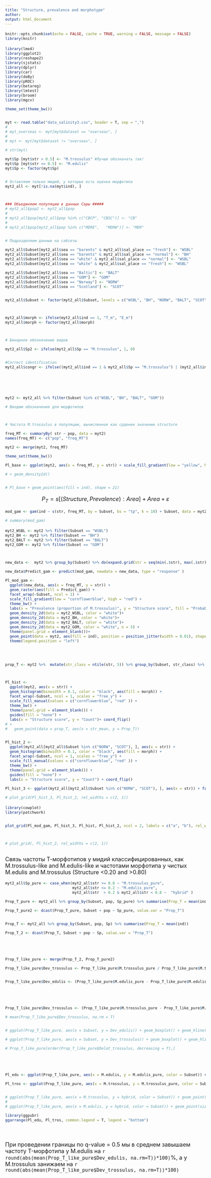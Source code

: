 ```yaml
---
title: "Structure, prevalence and morphotype"
author: 
output: html_document
---
```


```r
knitr::opts_chunk$set(echo = FALSE, cache = TRUE, warning = FALSE, message = FALSE)
library(knitr)

```

<style type="text/css">

body{ /* Normal  */
      font-size: 18px;
  }
td {  /* Table  */
  font-size: 20px;
}
h1.title {
  font-size: 38px;
  color: DarkRed;
}
h1 { /* Header 1 */
  font-size: 28px;
  color: DarkBlue;
}
h2 { /* Header 2 */
    font-size: 22px;
  color: DarkBlue;
}
h3 { /* Header 3 */
  font-size: 18px;
  font-family: "Times New Roman", Times, serif;
  color: DarkBlue;
}
code.r{ /* Code block */
    font-size: 12px;
}
pre { /* Code block - determines code spacing between lines */
    font-size: 14px;
}
</style>



```r
library(lme4)
library(ggplot2)
library(reshape2)
library(sjstats)
library(dplyr)
library(car)
library(doBy)
library(pROC)
library(betareg)
library(lmtest)
library(broom)
library(mgcv)

theme_set(theme_bw())


myt <- read.table("data_salinity3.csv", header = T, sep = ",")
# 
# myt_overseas <- myt[myt$dataset == "overseas", ]
# 
# myt <- myt[myt$dataset != "overseas", ]

# str(myt)

myt$Sp [myt$str > 0.5] <- "M.trossulus" #Лучше обозначать так!
myt$Sp [myt$str <= 0.5] <- "M.edulis"
myt$Sp <- factor(myt$Sp)


# Оставляем только мидий, у которых есть оценка морфотипа
myt2_all <- myt[!is.na(myt$ind), ]



### Объединяем популяции в данных Сары #####
# myt2_all$pop2 <- myt2_all$pop
# 
# myt2_all$pop[myt2_all$pop %in% c("CBCP", "CBSC")] <- "CB"
# 
# myt2_all$pop[myt2_all$pop %in% c("MDRE",   "MDRW")] <- "MDR"


# Подразделяем данные на сабсеты

myt2_all$Subset[myt2_all$sea == "barents" & myt2_all$sal_place == "fresh"] <- "WSBL" 
myt2_all$Subset[myt2_all$sea == "barents" & myt2_all$sal_place == "normal"] <- "BH" 
myt2_all$Subset[myt2_all$sea == "white" & myt2_all$sal_place == "normal"] <- "WSBL" 
myt2_all$Subset[myt2_all$sea == "white" & myt2_all$sal_place == "fresh"] <- "WSBL" 

myt2_all$Subset[myt2_all$sea == "Baltic"] <- "BALT" 
myt2_all$Subset[myt2_all$sea == "GOM"] <- "GOM" 
myt2_all$Subset[myt2_all$sea == "Norway"] <- "NORW" 
myt2_all$Subset[myt2_all$sea == "Scotland"] <- "SCOT" 


myt2_all$Subset <- factor(myt2_all$Subset, levels = c("WSBL", "BH", "NORW", "BALT", "SCOT", "GOM" ))



myt2_all$morph <- ifelse(myt2_all$ind == 1, "T_m", "E_m")
myt2_all$morph <- factor(myt2_all$morph)



# Бинарное обозначение видов

myt2_all$Sp2 <- ifelse(myt2_all$Sp == "M.trossulus", 1, 0)


#Correct identification
myt2_all$congr <- ifelse((myt2_all$ind == 1 & myt2_all$Sp == "M.trossulus") | (myt2_all$ind == 0 & myt2_all$Sp == "M.edulis"), 1, 0   )






myt2 <- myt2_all %>% filter(Subset %in% c("WSBL", "BH", "BALT", "GOM"))

# Вводим обозначения для морфотипов



# Частота M.trossulus в популяции, вычисленная как срденее значение structure

freq_MT <- summaryBy( str ~ pop, data = myt2)
names(freq_MT) <- c("pop", "freq_MT")

myt2 <- merge(myt2, freq_MT)

theme_set(theme_bw())

Pl_base <- ggplot(myt2, aes(x = freq_MT, y = str)) + scale_fill_gradient(low = "yellow", high = "red") + guides(fill = "none") + labs(x = "Prevalence (proportion of M.trossulus)", y = "Structure") + facet_wrap(~Subset) 

# + geom_density2d()


# Pl_base + geom_point(aes(fill = ind), shape = 21)

```

<!-- Для большей наглядности и избежания оверплоттинга точек добавим небольшой случайный разброс. -->

<!-- ```{r} -->
<!-- Pl_base + geom_point(aes(fill = ind), shape = 21, position = position_jitter(width = 0.01)) -->
<!-- ``` -->

<!-- ```{r} -->
<!-- Pl_base + geom_point(aes(fill = ind), shape = 21, position = position_jitter(width = 0.01))  -->
<!-- ``` -->


$$
P_T = s[(Structure, Prevalence): Area] + Area + \varepsilon
$$



```r
mod_gam <- gam(ind ~ s(str, freq_MT, by = Subset, bs = "tp", k = 10) + Subset, data = myt2, family = "binomial")

# summary(mod_gam)
```


```r

myt2_WSBL <- myt2 %>% filter(Subset == "WSBL")
myt2_BH <- myt2 %>% filter(Subset == "BH")
myt2_BALT <- myt2 %>% filter(Subset == "BALT")
myt2_GOM <- myt2 %>% filter(Subset == "GOM")



new_data <-  myt2 %>% group_by(Subset) %>% do(expand.grid(str = seq(min(.$str), max(.$str), length.out = 20), freq_MT = seq(min(.$freq_MT), max(.$freq_MT), length.out = 20))) 

new_data$Predict_gam <- predict(mod_gam, newdata = new_data, type = "response" )

Pl_mod_gam <-
  ggplot(new_data, aes(x = freq_MT, y = str)) + 
  geom_raster(aes(fill = Predict_gam)) + 
  facet_wrap(~Subset, ncol = 1) + 
  scale_fill_gradient(low = "cornflowerblue", high = "red") +
  theme_bw() + 
  labs(x = "Prevalence (proportion of M.trossulus)", y = "Structure score", fill = "Probability of\nТ-morphotype \npresence") +
  geom_density_2d(data = myt2_WSBL, color = "white")+
  geom_density_2d(data = myt2_BH, color = "white")+
  geom_density_2d(data = myt2_BALT, color = "white")+
  geom_density_2d(data = myt2_GOM, color = "white", n = 5) +
  theme(panel.grid = element_blank())+ 
  geom_point(data = myt2, aes(fill = ind), position = position_jitter(width = 0.01), shape = 21, size = 1) +
  theme(legend.position = "left")


  
```

```r

prop_T <- myt2 %>%  mutate(str_class = ntile(str, 5)) %>% group_by(Subset, str_class) %>% summarise(str_mean = mean(str), Prop_T = mean(ind))



Pl_hist <- 
  ggplot(myt2, aes(x = str)) + 
  geom_histogram(binwidth = 0.1, color = "black", aes(fill = morph)) + 
  facet_wrap(~Subset, ncol = 1, scales = "free_y") + 
  scale_fill_manual(values = c("cornflowerblue", "red" )) + 
  theme_bw() +
  theme(panel.grid = element_blank()) + 
  guides(fill = "none") + 
  labs(x = "Structure score", y = "Count")+ coord_flip()
# +
#   geom_point(data = prop_T, aes(x = str_mean, y = Prop_T))


Pl_hist_2 <- 
  ggplot(myt2_all[myt2_all$Subset %in% c("NORW", "SCOT"), ], aes(x = str)) + 
  geom_histogram(binwidth = 0.1, color = "black", aes(fill = morph)) + 
  facet_wrap(~Subset, ncol = 1, scales = "free_y") + 
  scale_fill_manual(values = c("cornflowerblue", "red" )) + 
  theme_bw() +
  theme(panel.grid = element_blank()) + 
  guides(fill = "none") + 
  labs(x = "Structure score", y = "Count") + coord_flip()

Pl_hist_3 <- ggplot(myt2_all[myt2_all$Subset %in% c("NORW", "SCOT"), ], aes(x = str)) + facet_wrap( ~ Subset, ncol = 1) + geom_blank() + theme(strip.background = element_blank(), panel.border = element_blank(), axis.text = element_blank(), strip.text = element_blank(), axis.ticks = element_blank(), panel.grid = element_blank(), axis.title = element_blank())

# plot_grid(Pl_hist_3, Pl_hist_2, rel_widths = c(2, 1)) 

```



```r
library(cowplot)
library(patchwork)


plot_grid(Pl_mod_gam, Pl_hist_3, Pl_hist, Pl_hist_2, ncol = 2, labels = c("a", "b"), rel_widths = c(2, 1))



# plot_grid(, Pl_hist_2, rel_widths = c(2, 1))



```


Связь частоты Т-морфотипов у мидий классифицированных, как M.trossulus-like and M.edulis-like и частотами морфотипа у чистых M.edulis and M.trossulus (Structure <0.20 and >0.80)


```r


myt2_all$Sp_pure <- case_when(myt2_all$str >= 0.8 ~ "M.trossulus_pure",
                              myt2_all$str <= 0.2 ~ "M.edulis_pure",
                              myt2_all$str  > 0.2 & myt2_all$str < 0.8 ~  "hybrid" )

Prop_T_pure <- myt2_all %>% group_by(Subset, pop, Sp_pure) %>% summarise(Prop_T = mean(ind))  

Prop_T_pure2 <- dcast(Prop_T_pure, Subset + pop ~ Sp_pure, value.var = "Prop_T")


Prop_T <- myt2_all %>% group_by(Subset, pop, Sp) %>% summarise(Prop_T = mean(ind))  

Prop_T_2 <- dcast(Prop_T, Subset + pop ~ Sp, value.var = "Prop_T")





Prop_T_like_pure <- merge(Prop_T_2, Prop_T_pure2)

Prop_T_like_pure$Dev_trossulus <- Prop_T_like_pure$M.trossulus_pure / Prop_T_like_pure$M.trossulus 


Prop_T_like_pure$Dev_edulis <- (Prop_T_like_pure$M.edulis_pure - Prop_T_like_pure$M.edulis)





Prop_T_like_pure$Dev_trossulus <- (Prop_T_like_pure$M.trossulus_pure - Prop_T_like_pure$M.trossulus)

# mean(Prop_T_like_pure$Dev_trossulus, na.rm = T)


# ggplot(Prop_T_like_pure, aes(x = Subset, y = Dev_edulis)) + geom_boxplot() + geom_hline(yintercept = 1)

# ggplot(Prop_T_like_pure, aes(x = Subset, y = Dev_trossulus)) + geom_boxplot() + geom_hline(yintercept = 1)

# Prop_T_like_pure[order(Prop_T_like_pure$Delat_trossulus, decreasing = T),]





Pl_edu <- ggplot(Prop_T_like_pure, aes(x = M.edulis, y = M.edulis_pure, color = Subset)) + geom_point(size = 4) + geom_abline() + labs(x = "q-value < 0.5", y = "q-value < 0.2") + ggtitle("M.edulis") 

Pl_tros <- ggplot(Prop_T_like_pure, aes(x = M.trossulus, y = M.trossulus_pure, color = Subset)) + geom_point(size = 4) + geom_abline() + labs(x = "q-value > 0.5", y = "q-value > 0.8") + ggtitle("M.trossulus")


# ggplot(Prop_T_like_pure, aes(x = M.trossulus, y = hybrid, color = Subset)) + geom_point(size = 4) + geom_abline() + labs(x = "q-value > 0.5", y = "q-value > 0.8")
# 
# ggplot(Prop_T_like_pure, aes(x = M.edulis, y = hybrid, color = Subset)) + geom_point(size = 4) + geom_abline() + labs(x = "q-value > 0.5", y = "q-value > 0.8")

library(ggpubr)
ggarrange(Pl_edu, Pl_tros, common.legend = T, legend = "bottom")





```

При проведении границы по q-value = 0.5 мы в среднем завышаем частоту T-морфотипа у M.edulis на `r round(abs(mean(Prop_T_like_pure$Dev_edulis, na.rm=T))*100)`%, а у M.trossulus занижаем на `r round(abs(mean(Prop_T_like_pure$Dev_trossulus, na.rm=T))*100)`

